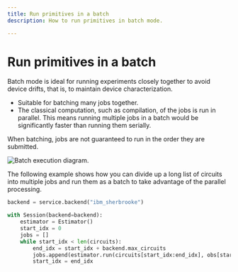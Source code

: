 ```yaml
---
title: Run primitives in a batch
description: How to run primitives in batch mode. 

---
```


# Run primitives in a batch

Batch mode is ideal for running experiments closely together to avoid device drifts,
that is, to maintain device characterization.

-   Suitable for batching many jobs together.
-   The classical computation, such as compilation, of the jobs is run in parallel. This means running multiple jobs in a batch would be significantly faster than running them serially. 

<Admonition type="note">
    When batching, jobs are not guaranteed to run in the order they are submitted.
</Admonition>

![Batch execution diagram.](/images/run/batch.png 'Figure 3: Batch execution')

The following example shows how you can divide up a long list of circuits into multiple jobs and run them as a batch to take advantage of the parallel processing.

```python
backend = service.backend("ibm_sherbrooke")

with Session(backend=backend):
    estimator = Estimator()
    start_idx = 0
    jobs = []
    while start_idx < len(circuits):
        end_idx = start_idx + backend.max_circuits
        jobs.append(estimator.run(circuits[start_idx:end_idx], obs[start_idx:end_idx], params[start_idx:end_idx]))
        start_idx = end_idx
```

